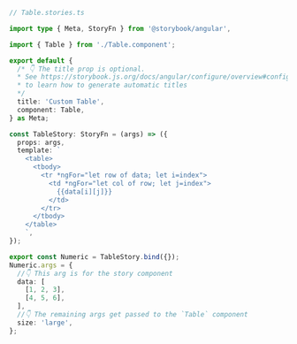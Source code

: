 ```ts
// Table.stories.ts

import type { Meta, StoryFn } from '@storybook/angular',

import { Table } from './Table.component';

export default {
  /* 👇 The title prop is optional.
  * See https://storybook.js.org/docs/angular/configure/overview#configure-story-loading
  * to learn how to generate automatic titles
  */
  title: 'Custom Table',
  component: Table,
} as Meta;

const TableStory: StoryFn = (args) => ({
  props: args,
  template: `
    <table>
      <tbody>
        <tr *ngFor="let row of data; let i=index">
          <td *ngFor="let col of row; let j=index">
            {{data[i][j]}}
          </td>
        </tr>
      </tbody>
    </table>
    `,
});

export const Numeric = TableStory.bind({});
Numeric.args = {
  //👇 This arg is for the story component
  data: [
    [1, 2, 3],
    [4, 5, 6],
  ],
  //👇 The remaining args get passed to the `Table` component
  size: 'large',
};
```